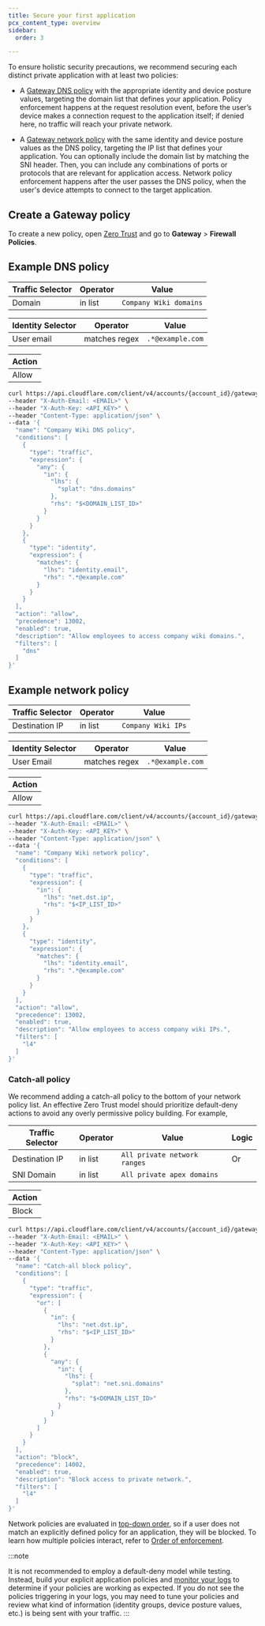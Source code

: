 ```yaml
---
title: Secure your first application
pcx_content_type: overview
sidebar:
  order: 3

---
```



To ensure holistic security precautions, we recommend securing each distinct private application with at least two policies:

* A [Gateway DNS policy](/cloudflare-one/policies/gateway/dns-policies/) with the appropriate identity and device posture values, targeting the domain list that defines your application. Policy enforcement happens at the request resolution event, before the user’s device makes a connection request to the application itself; if denied here, no traffic will reach your private network.

* A [Gateway network policy](/cloudflare-one/policies/gateway/network-policies/) with the same identity and device posture values as the DNS policy, targeting the IP list that defines your application.  You can optionally include the domain list by matching the SNI header. Then, you can include any combinations of ports or protocols that are relevant for application access. Network policy enforcement happens after the user passes the DNS policy, when the user's device attempts to connect to the target application.

## Create a Gateway policy

To create a new policy, open [Zero Trust](https://one.dash.cloudflare.com/) and go to **Gateway** > **Firewall Policies**.

## Example DNS policy

<Tabs> <TabItem label="Dashboard">

| Traffic Selector | Operator | Value                  |
| ---------------- | -------- | ---------------------- |
| Domain           | in list  | `Company Wiki domains` |

| Identity Selector | Operator      | Value            |
| ----------------- | ------------- | ---------------- |
| User email        | matches regex | `.*@example.com` |

| Action |
| ------ |
| Allow  |

</TabItem>

<TabItem label="API">

```bash
curl https://api.cloudflare.com/client/v4/accounts/{account_id}/gateway/rules \
--header "X-Auth-Email: <EMAIL>" \
--header "X-Auth-Key: <API_KEY>" \
--header "Content-Type: application/json" \
--data '{
  "name": "Company Wiki DNS policy",
  "conditions": [
    {
      "type": "traffic",
      "expression": {
        "any": {
          "in": {
            "lhs": {
              "splat": "dns.domains"
            },
            "rhs": "$<DOMAIN_LIST_ID>"
          }
        }
      }
    },
    {
      "type": "identity",
      "expression": {
        "matches": {
          "lhs": "identity.email",
          "rhs": ".*@example.com"
        }
      }
    }
  ],
  "action": "allow",
  "precedence": 13002,
  "enabled": true,
  "description": "Allow employees to access company wiki domains.",
  "filters": [
    "dns"
  ]
}'
```

</TabItem> </Tabs>

## Example network policy

<Tabs> <TabItem label="Dashboard">

| Traffic Selector | Operator | Value              |
| ---------------- | -------- | ------------------ |
| Destination IP   | in list  | `Company Wiki IPs` |

| Identity Selector | Operator      | Value            |
| ----------------- | ------------- | ---------------- |
| User Email        | matches regex | `.*@example.com` |

| Action |
| ------ |
| Allow  |

</TabItem>

<TabItem label="API">

```bash
curl https://api.cloudflare.com/client/v4/accounts/{account_id}/gateway/rules \
--header "X-Auth-Email: <EMAIL>" \
--header "X-Auth-Key: <API_KEY>" \
--header "Content-Type: application/json" \
--data '{
  "name": "Company Wiki network policy",
  "conditions": [
    {
      "type": "traffic",
      "expression": {
        "in": {
          "lhs": "net.dst.ip",
          "rhs": "$<IP_LIST_ID>"
        }
      }
    },
    {
      "type": "identity",
      "expression": {
        "matches": {
          "lhs": "identity.email",
          "rhs": ".*@example.com"
        }
      }
    }
  ],
  "action": "allow",
  "precedence": 13002,
  "enabled": true,
  "description": "Allow employees to access company wiki IPs.",
  "filters": [
    "l4"
  ]
}'
```

</TabItem> </Tabs>

### Catch-all policy

We recommend adding a catch-all policy to the bottom of your network policy list. An effective Zero Trust model should prioritize default-deny actions to avoid any overly permissive policy building. For example,

<Tabs> <TabItem label="Dashboard">

| Traffic Selector | Operator | Value                        | Logic |
| ---------------- | -------- | ---------------------------- | ----- |
| Destination IP   | in list  | `All private network ranges` | Or    |
| SNI Domain       | in list  | `All private apex domains`   |       |

| Action |
| ------ |
| Block  |

</TabItem>

<TabItem label="API">

```bash
curl https://api.cloudflare.com/client/v4/accounts/{account_id}/gateway/rules \
--header "X-Auth-Email: <EMAIL>" \
--header "X-Auth-Key: <API_KEY>" \
--header "Content-Type: application/json" \
--data '{
  "name": "Catch-all block policy",
  "conditions": [
    {
      "type": "traffic",
      "expression": {
        "or": [
          {
            "in": {
              "lhs": "net.dst.ip",
              "rhs": "$<IP_LIST_ID>"
            }
          },
          {
            "any": {
              "in": {
                "lhs": {
                  "splat": "net.sni.domains"
                },
                "rhs": "$<DOMAIN_LIST_ID>"
              }
            }
          }
        ]
      }
    }
  ],
  "action": "block",
  "precedence": 14002,
  "enabled": true,
  "description": "Block access to private network.",
  "filters": [
    "l4"
  ]
}'
```

</TabItem> </Tabs>

Network policies are evaluated in [top-down order](/cloudflare-one/policies/gateway/order-of-enforcement/#order-of-precedence), so if a user does not match an explicitly defined policy for an application, they will be blocked.
To learn how multiple policies interact, refer to [Order of enforcement](/cloudflare-one/policies/gateway/order-of-enforcement/).

:::note

It is not recommended to employ a default-deny model while testing. Instead, build your explicit application policies and [monitor your logs](/cloudflare-one/insights/logs/gateway-logs/) to determine if your policies are working as expected. If you do not see the policies triggering in your logs, you may need to tune your policies and review what kind of information (identity groups, device posture values, etc.) is being sent with your traffic. 
:::
